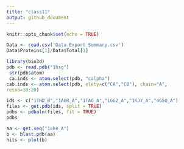 ```yaml
---
title: "class11"
output: github_document
---
```


```r
knitr::opts_chunk$set(echo = TRUE)
``` 

```r
Data <- read.csv('Data Export Summary.csv')
Data$Proteins[1]/Data$Total[1]
```
```r
library(bio3d)
pdb <- read.pdb("1hsg")
 str(pdb$atom)
 ca.inds <- atom.select(pdb, "calpha")
cab.inds <- atom.select(pdb, elety=c("CA","CB"), chain="A",
resno=10:20)
```
```r
ids <- c("1TND_B","1AGR_A","1TAG_A","1GG2_A","1KJY_A","4G5Q_A")
files <- get.pdb(ids, split = TRUE)
pdbs <- pdbaln(files, fit = TRUE)
pdbs
```

```r
aa <- get.seq("1ake_A")
b <- blast.pdb(aa)
hits <- plot(b)
```

